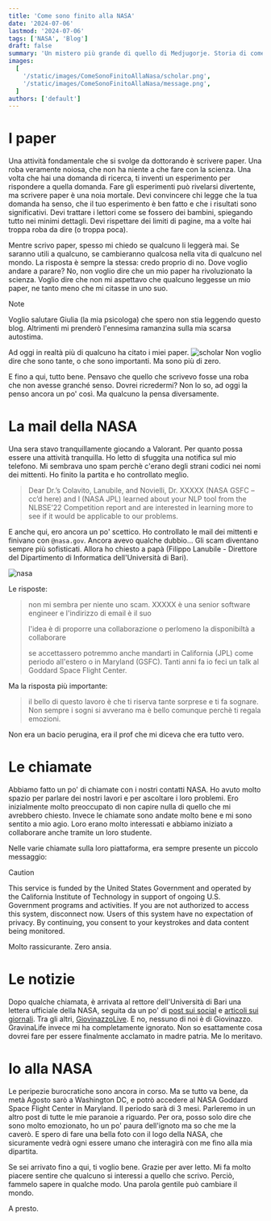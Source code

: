```yaml
---
title: 'Come sono finito alla NASA'
date: '2024-07-06'
lastmod: '2024-07-06'
tags: ['NASA', 'Blog']
draft: false
summary: 'Un mistero più grande di quello di Medjugorje. Storia di come sono finito a collaborare con la NASA.'
images:
  [
    '/static/images/ComeSonoFinitoAllaNasa/scholar.png',
    '/static/images/ComeSonoFinitoAllaNasa/message.png',
  ]
authors: ['default']
---
```


# I paper

Una attività fondamentale che si svolge da dottorando è scrivere paper.
Una roba veramente noiosa, che non ha niente a che fare con la scienza. Una volta che hai una domanda di ricerca, ti inventi un esperimento per rispondere a quella domanda. Fare gli esperimenti può rivelarsi divertente, ma scrivere paper è una noia mortale.
Devi convincere chi legge che la tua domanda ha senso, che il tuo esperimento è ben fatto e che i risultati sono significativi. Devi trattare i lettori come se fossero dei bambini, spiegando tutto nei minimi dettagli. Devi rispettare dei limiti di pagine, ma a volte hai troppa roba da dire (o troppa poca).

Mentre scrivo paper, spesso mi chiedo se qualcuno li leggerà mai. Se saranno utili a qualcuno, se cambieranno qualcosa nella vita di qualcuno nel mondo. La risposta è sempre la stessa: credo proprio di no. Dove voglio andare a parare? No, non voglio dire che un mio paper ha rivoluzionato la scienza. Voglio dire che non mi aspettavo che qualcuno leggesse un mio paper, ne tanto meno che mi citasse in uno suo.

> [!NOTE]
> Voglio salutare Giulia (la mia psicologa) che spero non stia leggendo questo blog. Altrimenti mi prenderò l'ennesima ramanzina sulla mia scarsa autostima.

Ad oggi in realtà più di qualcuno ha citato i miei paper.
![scholar](/static/images/ComeSonoFinitoAllaNasa/scholar.png)
Non voglio dire che sono tante, o che sono importanti. Ma sono più di zero.

E fino a qui, tutto bene.
Pensavo che quello che scrivevo fosse una roba che non avesse granché senso. Dovrei ricredermi? Non lo so, ad oggi la penso ancora un po' così. Ma qualcuno la pensa diversamente.

# La mail della NASA

Una sera stavo tranquillamente giocando a Valorant. Per quanto possa essere una attività tranquilla. Ho letto di sfuggita una notifica sul mio telefono. Mi sembrava uno spam perchè c'erano degli strani codici nei nomi dei mittenti. Ho finito la partita e ho controllato meglio.

> Dear Dr.’s Colavito, Lanubile, and Novielli,
> Dr. XXXXX (NASA GSFC – cc’d here) and I (NASA JPL) learned about your NLP tool from the NLBSE’22 Competition report and are interested in learning more to see if it would be applicable to our problems.

E anche qui, ero ancora un po' scettico. Ho controllato le mail dei mittenti e finivano con `@nasa.gov`. Ancora avevo qualche dubbio...
Gli scam diventano sempre più sofisticati. Allora ho chiesto a papà (Filippo Lanubile - Direttore del Dipartimento di Informatica dell'Università di Bari).

![nasa](/static/images/ComeSonoFinitoAllaNasa/message.png)

Le risposte:

> non mi sembra per niente uno scam. XXXXX è una senior software engineer e l'indirizzo di email è il suo
>
> l'idea è di proporre una collaborazione o perlomeno la disponibiltà a collaborare
>
> se accettassero potremmo anche mandarti in California (JPL) come periodo all'estero o in Maryland (GSFC). Tanti anni fa io feci un talk al Goddard Space Flight Center.

Ma la risposta più importante:

> il bello di questo lavoro è che ti riserva tante sorprese e ti fa sognare. Non sempre i sogni si avverano ma è bello comunque perchè ti regala emozioni.

Non era un bacio perugina, era il prof che mi diceva che era tutto vero.

# Le chiamate

Abbiamo fatto un po' di chiamate con i nostri contatti NASA. Ho avuto molto spazio per parlare dei nostri lavori e per ascoltare i loro problemi. Ero inizialmente molto preoccupato di non capire nulla di quello che mi avrebbero chiesto. Invece le chiamate sono andate molto bene e mi sono sentito a mio agio. Loro erano molto interessati e abbiamo iniziato a collaborare anche tramite un loro studente.

Nelle varie chiamate sulla loro piattaforma, era sempre presente un piccolo messaggio:

> [!CAUTION]
> This service is funded by the United States Government and operated by the California Institute of Technology in support of ongoing U.S. Government programs and activities. If you are not authorized to access this system, disconnect now. Users of this system have no expectation of privacy. By continuing, you consent to your keystrokes and data content being monitored.

Molto rassicurante. Zero ansia.

# Le notizie

Dopo qualche chiamata, è arrivata al rettore dell'Università di Bari una lettera ufficiale della NASA, seguita da un po' di [post sui social](https://www.instagram.com/unibaofficial/p/Cwm1PqWNbbY/?ref=!&hl=en) e [articoli sui giornali](https://www.ansa.it/puglia/notizie/2023/08/31/uniba-collabora-con-la-nasa-per-il-mars-exploration-program_b4fcb9e4-4d61-4460-b6f3-33552c06ae54.html). Tra gli altri, [GiovinazzoLive](https://giovinazzolive.it/2023/09/01/ricercatori-uniba-nel-programma-nasa-per-raggiungere-marte/). E no, nessuno di noi è di Giovinazzo.
GravinaLife invece mi ha completamente ignorato. Non so esattamente cosa dovrei fare per essere finalmente acclamato in madre patria. Me lo meritavo.

# Io alla NASA

Le peripezie burocratiche sono ancora in corso. Ma se tutto va bene, da metà Agosto sarò a Washington DC, e potrò accedere al NASA Goddard Space Flight Center in Maryland.
Il periodo sarà di 3 mesi. Parleremo in un altro post di tutte le mie paranoie a riguardo.
Per ora, posso solo dire che sono molto emozionato, ho un po' paura dell'ignoto ma so che me la caverò. E spero di fare una bella foto con il logo della NASA, che sicuramente vedrà ogni essere umano che interagirà con me fino alla mia dipartita.

Se sei arrivato fino a qui, ti voglio bene. Grazie per aver letto. Mi fa molto piacere sentire che qualcuno si interessi a quello che scrivo. Perciò, fammelo sapere in qualche modo. Una parola gentile può cambiare il mondo.

A presto.
